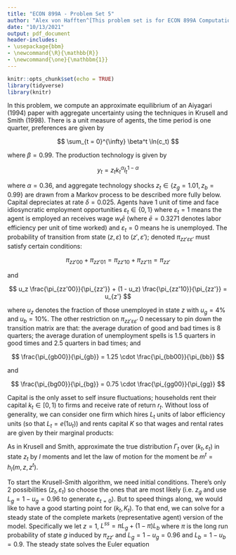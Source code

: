 ```yaml
---
title: "ECON 899A - Problem Set 5"
author: "Alex von Hafften^[This problem set is for ECON 899A Computational Economics taught by Dean Corbae with assistance from Philip Coyle at UW-Madison. I worked on this problem set with a study group of Michael Nattinger, Sarah Bass, and Xinxin Hu.]"
date: "10/13/2021"
output: pdf_document
header-includes:
- \usepackage{bbm}
- \newcommand{\R}{\mathbb{R}}
- \newcommand{\one}{\mathbbm{1}}
---
```


```r
knitr::opts_chunk$set(echo = TRUE)
library(tidyverse)
library(knitr)
```

In this problem, we compute an approximate equilibrium of an Aiyagari (1994) paper with aggregate uncertainty using the techniques in Krusell and Smith (1998). There is a unit measure of agents, the time period is one quarter, preferences are given by

$$
\sum_{t = 0}^{\infty} \beta^t \ln(c_t)
$$

where $\beta = 0.99$. The production technology is given by

$$
y_t = z_t k_t^{\alpha} l_t^{1 - \alpha}
$$

where $\alpha = 0.36$, and aggregate technology shocks $z_t \in \{z_g = 1.01, z_b =0.99\}$ are drawn from a Markov process to be described more fully below. Capital depreciates at rate $\delta = 0.025$. Agents have 1 unit of time and face idiosyncratic employment opportunities $\varepsilon_t \in \{0, 1\}$ where $\varepsilon_t = 1$ means the agent is employed an receives wage $w_t \bar{e}$ (where $\bar{e} = 0.3271$ denotes labor efficiency per unit of time worked) and $\varepsilon_t = 0$ means he is unemployed. The probability of transition from state $(z, \varepsilon)$ to $(z', \varepsilon')$; denoted $\pi_{zz'\varepsilon \varepsilon'}$ must satisfy certain conditions:

$$
\pi_{zz'00} + \pi_{zz'01} = \pi_{zz'10} + \pi_{zz'11} = \pi_{zz'}
$$

and

$$
u_z \frac{\pi_{zz'00}}{\pi_{zz'}} + (1 - u_z) \frac{\pi_{zz'10}}{\pi_{zz'}} = u_{z'}
$$

where $u_z$ denotes the fraction of those unemployed in state $z$ with $u_g = 4 \%$ and $u_b = 10 \%$. The other restriction on $\pi_{zz'\varepsilon \varepsilon'}$ 0 necessary to pin down the transition matrix are that: the average duration of good and bad times is 8 quarters; the average duration of unemployment spells is 1.5 quarters in good times and 2.5 quarters in bad times; and

$$
\frac{\pi_{gb00}}{\pi_{gb}} = 1.25 \cdot \frac{\pi_{bb00}}{\pi_{bb}}
$$

and 

$$
\frac{\pi_{bg00}}{\pi_{bg}} = 0.75 \cdot \frac{\pi_{gg00}}{\pi_{gg}}
$$

Capital is the only asset to self insure fluctuations; households rent their capital $k_t \in [0, 1)$ to firms and receive rate of return $r_t$. Without loss of generality, we can consider one firm which hires $L_t$ units of labor efficiency units (so that $L_t = e(1  u_t)$) and rents capital $K$ so that wages and rental rates are given by their marginal products:

\begin{align}
w_t & \equiv w(K_t, L_t, z_t) = (1 - \alpha) z_t \Bigg( \frac{K_t}{L_t} \Bigg)^{\alpha}\\
r_t & \equiv r(K_t, L_t, z_t) = \alpha z_t \Bigg( \frac{K_t}{L_t} \Bigg)^{\alpha - 1}
\end{align}

As in Krusell and Smith, approximate the true distribution $\Gamma_t$ over $(k_t, \varepsilon_t)$ in state $z_t$ by $I$ moments and let the law of motion for the moment be $m^t = h_I (m, z, z^t)$.

To start the Krusell-Smith algorithm, we need initial conditions. There's only 2 possibilities $(z_t, \varepsilon_t)$ so choose the ones that are most likely (i.e. $z_g$ and use $L_g = 1 - u_g = 0.96$ to generate $\varepsilon_{t = 0}$).  But to speed things along, we would like to have a good starting point for $(k_t, K_t)$.  To that end, we can solve for a steady state of the complete markets (representative agent) version of the model. Specifically we let $z = 1$, $L^{ss} = \pi L_g + (1 - \pi) L_b$ where $\pi$ is the long run probability of state $g$ induced by $\pi_{zz'}$ and $L_g = 1 - u_g = 0.96$ and $L_b = 1 - u_b = 0.9$. The steady state solves the Euler equation

\begin{align*}
u'(c) &= \beta u'(c) (r(K^{SS}, L^{SS}) + 1 - \delta) \\
\iff 
\frac{1}{\beta} &= \Bigg( \alpha \Bigg( \frac{K^{SS}}{K^{SS}}\Bigg)^{\alpha - 1} + 1 - \delta \Bigg) \\
\iff
K^{SS} &= \Bigg(\frac{\alpha}{1/\beta + \delta - 1}\Bigg)^{\frac{1}{1 - \alpha}} L^{SS}
\end{align*}

